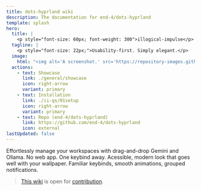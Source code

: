 ```yaml
---
title: dots-hyprland wiki
description: The documentation for end-4/dots-hyprland
template: splash
hero:
  title: |
    <p style="font-size: 60px; font-weight: 300">illogical-impulse</p>
  tagline: |
    <p style="font-size: 22px;">Usability-first. Simply elegant.</p>
  image:
    html: "<img alt='A screenshot.' src='https://repository-images.githubusercontent.com/583820372/55988d08-a8db-421a-8761-f6e98ea89ce3' width='600' />"
  actions:
    - text: Showcase
      link: ./general/showcase
      icon: right-arrow
      variant: primary
    - text: Installation
      link: ./ii-qs/01setup
      icon: right-arrow
      variant: primary
    - text: Repo (end-4/dots-hyprland)
      link: https://github.com/end-4/dots-hyprland
      icon: external
lastUpdated: false
---
```



<CardGrid>
	<Card title="[‎ ‎ [‎ Overview ‎] ‎ ‎]">
    Effortlessly manage your workspaces with drag-and-drop
	</Card>
	<Card title=">>× AI ×<<">
    Gemini and Ollama. No web app. One keybind away.
	</Card>
	<Card title="•• Material Design 3 ••">
    Acessible, modern look that goes well with your wallpaper.
	</Card>
	<Card title="+//+ Quality of life +//+">
    Familiar keybinds, smooth animations, grouped notifications.
	</Card>
</CardGrid>

> [This wiki](https://github.com/end-4/dots-hyprland-wiki) is open for [contribution](https://ii.clsty.link/en/dev/doc-site-contrib).
